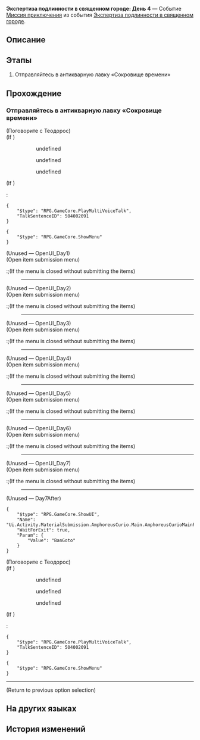 {{Дополнить|Диалоги.}}
{{Миссия Инфобокс
|id              = 8031404
|Название        = 
|Изображение     = Миссия Освоения Экспертиза подлинности в священном городе День 4.png
|Тип             = Миссия приключения
|События         = Экспертиза подлинности в священном городе
|Глава           = 
|Условия         = Завершена [[Миссия приключения]] ''[[Экспертиза подлинности в священном городе: День 3]]''
|Персонажи       = Первопроходец; Теодорос
|СтартЛокация    = Вечный священный город Охема
|Мир             = Амфореус
|Локации         = Вечный священный город Охема
|Предыдущая      = Экспертиза подлинности в священном городе: День 3
|Следующая       = Экспертиза подлинности в священном городе: День 5
|Награды         = Кредиты*1 000
}}
'''Экспертиза подлинности в священном городе: День 4''' — Событие [[Миссия приключения]] из события [[Экспертиза подлинности в священном городе]].

==Описание==
{{Описание|<!--официальное описание из Перекрёстка судеб-->}}

==Этапы==
# Отправляйтесь в антикварную лавку «Сокровище времени»

==Прохождение==
{{Дополнить}}

===Отправляйтесь в антикварную лавку «Сокровище времени»===
{{Описание миссии|локация=Вечный священный город Охема|Сегодняшние артефакты уже ожидают экспертизы. Навестите Теодороса.}}
{{Диалог Начало}}

;(Поговорите с Теодорос)
;(If {{cx}}<!--during performance 504002001-->)
:<!--Unknown TalkSentence: 504002001-->
::{{Диалог|Стрелка}} undefined
::{{Диалог|Стрелка}} undefined
::{{Диалог|Стрелка}} undefined
:<!--Unknown TalkSentence: 504002003-->
:<!--Unknown TalkSentence: 504002008-->
:<!--Unknown TalkSentence: 504002009-->
:<!--Unknown TalkSentence: 504002010-->
:<!--Unknown TalkSentence: 504002011-->
:<!--Unknown TalkSentence: 504002012-->
:<!--Unknown TalkSentence: 504002013-->
;(If {{cx}}<!--not during performance 504002001-->)
:<pre>{
	"$type": "RPG.GameCore.PlayMultiVoiceTalk",
	"TalkSentenceID": 504002091
}</pre>
<pre>{
	"$type": "RPG.GameCore.ShowMenu"
}</pre>

;(Unused &mdash; OpenUI_Day1)
;(Open item submission menu)
:;(If the menu is closed without submitting the items)
:----
:<!--Unknown TalkSentence: 831410101-->

;(Unused &mdash; OpenUI_Day2)
;(Open item submission menu)
:;(If the menu is closed without submitting the items)
:----
:<!--Unknown TalkSentence: 831410701-->

;(Unused &mdash; OpenUI_Day3)
;(Open item submission menu)
:;(If the menu is closed without submitting the items)
:----
:<!--Unknown TalkSentence: 831411101-->

;(Unused &mdash; OpenUI_Day4)
;(Open item submission menu)
:;(If the menu is closed without submitting the items)
:----
:<!--Unknown TalkSentence: 831411501-->

;(Unused &mdash; OpenUI_Day5)
;(Open item submission menu)
:;(If the menu is closed without submitting the items)
:----
:<!--Unknown TalkSentence: 831411901-->

;(Unused &mdash; OpenUI_Day6)
;(Open item submission menu)
:;(If the menu is closed without submitting the items)
:----
:<!--Unknown TalkSentence: 831412301-->

;(Unused &mdash; OpenUI_Day7)
;(Open item submission menu)
:;(If the menu is closed without submitting the items)
:----
:<!--Unknown TalkSentence: 831412701-->

;(Unused &mdash; Day7After)
<pre>{
	"$type": "RPG.GameCore.ShowUI",
	"Name": "Ui.Activity.MaterialSubmission.AmphoreusCurio.Main.AmphoreusCurioMainPage",
	"WaitForExit": true,
	"Param": {
		"Value": "BanGoto"
	}
}</pre>

;(Поговорите с Теодорос)
;(If {{cx}}<!--during performance 504002001-->)
:<!--Unknown TalkSentence: 504002001-->
::{{Диалог|Стрелка}} undefined
::{{Диалог|Стрелка}} undefined
::{{Диалог|Стрелка}} undefined
:<!--Unknown TalkSentence: 504002003-->
:<!--Unknown TalkSentence: 504002008-->
:<!--Unknown TalkSentence: 504002009-->
:<!--Unknown TalkSentence: 504002010-->
:<!--Unknown TalkSentence: 504002011-->
:<!--Unknown TalkSentence: 504002012-->
:<!--Unknown TalkSentence: 504002013-->
;(If {{cx}}<!--not during performance 504002001-->)
:<pre>{
	"$type": "RPG.GameCore.PlayMultiVoiceTalk",
	"TalkSentenceID": 504002091
}</pre>
<pre>{
	"$type": "RPG.GameCore.ShowMenu"
}</pre>
----
<!--Unknown TalkSentence: 831411601-->
;(Return to previous option selection)
{{Диалог Конец}}

==На других языках==
{{На других языках
|en   = Holy City Appraisals - Day 4
|zhs  = 圣城鉴宝•第四日
|zht  = 聖城鑑寶•第四日
|ja   = 聖都の宝物鑑定・4日目
|ko   = 거룩한 도시 보물 감정•4일차
|es   = Tasaciones en la ciudad sagrada: día 4
|fr   = Expertise de la ville sainte - Jour&nbsp;4
|ru   = Экспертиза подлинности в священном городе: День 4
|th   = ประเมินสมบัติเมืองศักดิ์สิทธิ์ วันที่ 4
|vi   = Giám Bảo Thánh Thành - Ngày 4
|de   = Schatzbegutachtung der Heiligen Stadt: Tag 4
|id   = Penaksiran Harta Kota Suci: Hari 4
|pt   = Avaliações da Pólis Sagrada - Dia 4
}}

==История изменений==
{{История изменений|3.1}}
